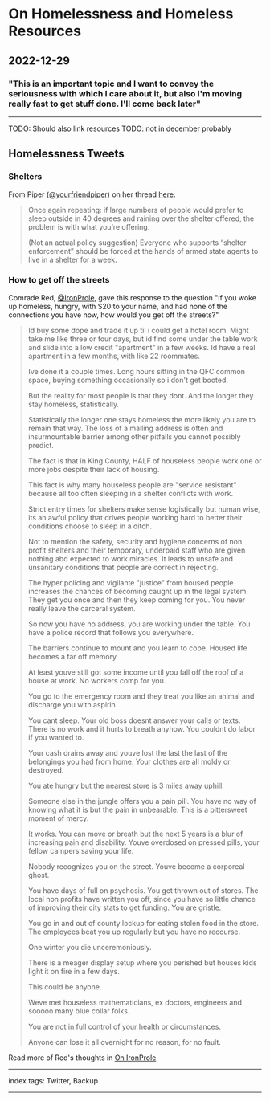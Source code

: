 # On Homelessness and Homeless Resources

## 2022-12-29

### "This is an important topic and I want to convey the seriousness with which I care about it, but also I'm moving really fast to get stuff done. I'll come back later"

---

TODO: Should also link resources
TODO: not in december probably

## Homelessness Tweets

### Shelters

From Piper ([@yourfriendpiper](https://twitter.com/yourfriendpiper)) on her thread [here](https://twitter.com/yourfriendpiper/status/1588239681954582529?t=sTWYBKEwmbpBUJOuBemh4g&s=19):

> Once again repeating: if large numbers of people would prefer to sleep outside in 40 degrees and raining over the shelter offered, the problem is with what you’re offering.
>
> (Not an actual policy suggestion) Everyone who supports “shelter enforcement” should be forced at the hands of armed state agents to live in a shelter for a week.

### How to get off the streets

Comrade Red, [@IronProle](https://twitter.com/IronProle), gave this response to the question "If you woke up homeless, hungry, with $20 to your name, and had none of the connections you have now, how would you get off the streets?"

> Id buy some dope and trade it up til i could get a hotel room.  Might take me like three or four days, but id find some under the table work and slide into a low credit "apartment" in a few weeks.  Id have a real apartment in a few months, with like 22 roommates.
>
> Ive done it a couple times.  Long hours sitting in the QFC common space, buying something occasionally so i don't get booted.
>
> But the reality for most people is that they dont.  And the longer they stay homeless, statistically.
>
> Statistically the longer one stays homeless the more likely you are to remain that way.  The loss of a mailing address is often and insurmountable barrier among other pitfalls you cannot possibly predict.
>
> The fact is that in King County, HALF of houseless people work one or more jobs despite their lack of housing.
>
> This fact is why many houseless people are "service resistant" because all too often sleeping in a shelter conflicts with work.
>
> Strict entry times for shelters make sense logistically but human wise, its an awful policy that drives people working hard to better their conditions choose to sleep in a ditch.
>
> Not to mention the safety, security and hygiene concerns of non profit shelters and their temporary, underpaid staff who are given nothing abd expected to work miracles.  It leads to unsafe and unsanitary conditions that people are correct in rejecting.
>
> The hyper policing and vigilante "justice" from housed people increases the chances of becoming caught up in the legal system.  They get you once and then they keep coming for you.  You never really leave the carceral system.
>
> So now you have no address, you are working under the table.  You have a police record that follows you everywhere.
>
> The barriers continue to mount and you learn to cope.  Housed life becomes a far off memory.
>
> At least youve still got some income until you fall off the roof of a house at work.  No workers comp for you.
>
> You go to the emergency room and they treat you like an animal and discharge you with aspirin.
>
> You cant sleep.  Your old boss doesnt answer your calls or texts.  There is no work and it hurts to breath anyhow.  You couldnt do labor if you wanted to.
>
> Your cash drains away and youve lost the last the last of the belongings you had from home.  Your clothes are all moldy or destroyed.
>
> You ate hungry but the nearest store is 3 miles away uphill.
>
> Someone else in the jungle offers you a pain pill.  You have no way of knowing what it is but the pain in unbearable.  This is a bittersweet moment of mercy.
>
> It works.  You can move or breath but the next 5 years is a blur of increasing pain and disability.  Youve overdosed on pressed pills, your fellow campers saving your life.
>
> Nobody recognizes you on the street.  Youve become a corporeal ghost.
>
> You have days of full on psychosis.  You get thrown out of stores.  The local non profits have written you off, since you have so little chance of improving their city stats to get funding.  You are gristle.
>
> You go in and out of county lockup for eating stolen food in the store.  The employees beat you up regularly but you have no recourse.
>
> One winter you die unceremoniously.
>
> There is a meager display setup where you perished but houses kids light it on fire in a few days.
>
> This could be anyone.
>
> Weve met houseless mathematicians, ex doctors, engineers and sooooo many blue collar folks.
>
> You are not in full control of your health or circumstances.
>
> Anyone can lose it all overnight for no reason, for no fault.

Read more of Red's thoughts in [On IronProle](/posts/on-ironprole)

---

index tags: Twitter, Backup

---
